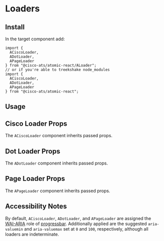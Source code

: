 

<Meta title="Components/Loaders" component={ADotLoader} />

# Loaders

## Install

In the target component add:

```
import {
  ACiscoLoader,
  ADotLoader,
  APageLoader
} from "@cisco-ats/atomic-react/ALoader";
// or if you're able to treekshake node_modules
import {
  ACiscoLoader,
  ADotLoader,
  APageLoader
} from "@cisco-ats/atomic-react";
```

## Usage

<Preview>
  <Story name="usage-1">
    <ACiscoLoader />
  </Story>
  <Story name="usage-2">
    <ADotLoader />
  </Story>
  <Story name="usage-3">
    <APageLoader size="small" />
  </Story>
</Preview>

## Cisco Loader Props

The `ACiscoLoader` component inherits passed props.

<Props of={ACiscoLoader} />

## Dot Loader Props

The `ADotLoader` component inherits passed props.

<Props of={ADotLoader} />

## Page Loader Props

The `APageLoader` component inherits passed props.

<Props of={APageLoader} />

## Accessibility Notes

By default, `ACiscoLoader`, `ADotLoader`, and `APageLoader` are assigned the [WAI-ARIA](https://www.w3.org/WAI/standards-guidelines/aria/) role of [progressbar](https://www.w3.org/TR/wai-aria/#progressbar).
Additionally applied are the suggested `aria-valuemin` and `aria-valuemax` set at `0` and `100`, respectively, although all loaders are indeterminate.
